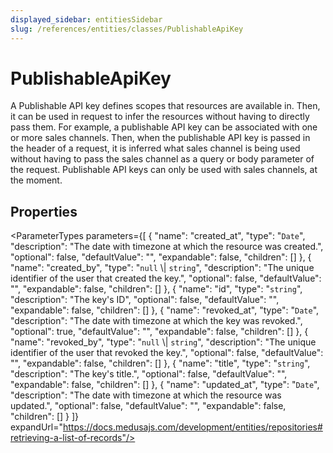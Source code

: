 ```yaml
---
displayed_sidebar: entitiesSidebar
slug: /references/entities/classes/PublishableApiKey
---
```



# PublishableApiKey

A Publishable API key defines scopes that resources are available in. Then, it can be used in request to infer the resources without having to directly pass them. For example, a publishable API key can be associated with one or more sales channels. Then, when the publishable API key is passed in the header of a request, it is inferred what sales channel is being used without having to pass the sales channel as a query or body parameter of the request. Publishable API keys can only be used with sales channels, at the moment.

## Properties

<ParameterTypes parameters={[
  {
    "name": "created_at",
    "type": "`Date`",
    "description": "The date with timezone at which the resource was created.",
    "optional": false,
    "defaultValue": "",
    "expandable": false,
    "children": []
  },
  {
    "name": "created_by",
    "type": "`null` \\| `string`",
    "description": "The unique identifier of the user that created the key.",
    "optional": false,
    "defaultValue": "",
    "expandable": false,
    "children": []
  },
  {
    "name": "id",
    "type": "`string`",
    "description": "The key's ID",
    "optional": false,
    "defaultValue": "",
    "expandable": false,
    "children": []
  },
  {
    "name": "revoked_at",
    "type": "`Date`",
    "description": "The date with timezone at which the key was revoked.",
    "optional": true,
    "defaultValue": "",
    "expandable": false,
    "children": []
  },
  {
    "name": "revoked_by",
    "type": "`null` \\| `string`",
    "description": "The unique identifier of the user that revoked the key.",
    "optional": false,
    "defaultValue": "",
    "expandable": false,
    "children": []
  },
  {
    "name": "title",
    "type": "`string`",
    "description": "The key's title.",
    "optional": false,
    "defaultValue": "",
    "expandable": false,
    "children": []
  },
  {
    "name": "updated_at",
    "type": "`Date`",
    "description": "The date with timezone at which the resource was updated.",
    "optional": false,
    "defaultValue": "",
    "expandable": false,
    "children": []
  }
]} expandUrl="https://docs.medusajs.com/development/entities/repositories#retrieving-a-list-of-records"/>
